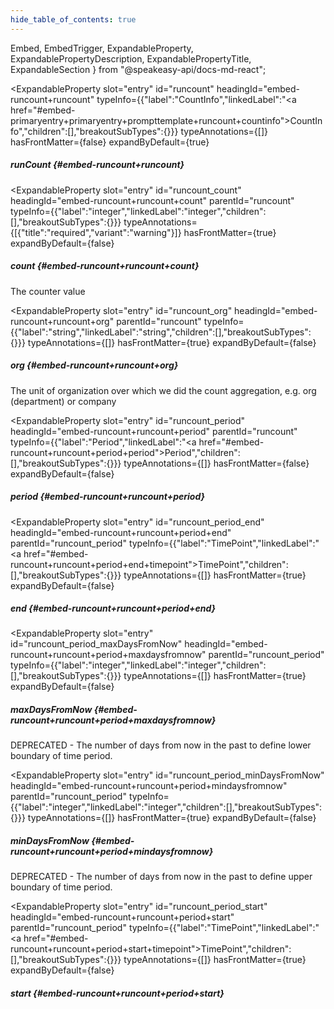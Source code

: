 ```yaml
---
hide_table_of_contents: true
---
```

  Embed,
  EmbedTrigger,
  ExpandableProperty,
  ExpandablePropertyDescription,
  ExpandablePropertyTitle,
  ExpandableSection
} from "@speakeasy-api/docs-md-react";

<ExpandableSection>

<ExpandableProperty
  slot="entry"
  id="runcount"
  headingId="embed-runcount+runcount"
  typeInfo={{"label":"CountInfo","linkedLabel":"<a href=\"#embed-primaryentry+primaryentry+prompttemplate+runcount+countinfo\">CountInfo</a>","children":[],"breakoutSubTypes":{}}}
  typeAnnotations={[]}
  hasFrontMatter={false}
  expandByDefault={true}
>

<ExpandablePropertyTitle slot="title">

##### runCount \{#embed-runcount+runcount\}

</ExpandablePropertyTitle>

</ExpandableProperty>

<ExpandableProperty
  slot="entry"
  id="runcount_count"
  headingId="embed-runcount+runcount+count"
  parentId="runcount"
  typeInfo={{"label":"integer","linkedLabel":"integer","children":[],"breakoutSubTypes":{}}}
  typeAnnotations={[{"title":"required","variant":"warning"}]}
  hasFrontMatter={true}
  expandByDefault={false}
>

<ExpandablePropertyTitle slot="title">

##### count \{#embed-runcount+runcount+count\}

</ExpandablePropertyTitle>

<ExpandablePropertyDescription slot="description">

The counter value

</ExpandablePropertyDescription>

</ExpandableProperty>

<ExpandableProperty
  slot="entry"
  id="runcount_org"
  headingId="embed-runcount+runcount+org"
  parentId="runcount"
  typeInfo={{"label":"string","linkedLabel":"string","children":[],"breakoutSubTypes":{}}}
  typeAnnotations={[]}
  hasFrontMatter={true}
  expandByDefault={false}
>

<ExpandablePropertyTitle slot="title">

##### org \{#embed-runcount+runcount+org\}

</ExpandablePropertyTitle>

<ExpandablePropertyDescription slot="description">

The unit of organization over which we did the count aggregation, e.g. org (department) or company

</ExpandablePropertyDescription>

</ExpandableProperty>

<ExpandableProperty
  slot="entry"
  id="runcount_period"
  headingId="embed-runcount+runcount+period"
  parentId="runcount"
  typeInfo={{"label":"Period","linkedLabel":"<a href=\"#embed-runcount+runcount+period+period\">Period</a>","children":[],"breakoutSubTypes":{}}}
  typeAnnotations={[]}
  hasFrontMatter={false}
  expandByDefault={false}
>

<ExpandablePropertyTitle slot="title">

##### period \{#embed-runcount+runcount+period\}

</ExpandablePropertyTitle>

</ExpandableProperty>

<ExpandableProperty
  slot="entry"
  id="runcount_period_end"
  headingId="embed-runcount+runcount+period+end"
  parentId="runcount_period"
  typeInfo={{"label":"TimePoint","linkedLabel":"<a href=\"#embed-runcount+runcount+period+end+timepoint\">TimePoint</a>","children":[],"breakoutSubTypes":{}}}
  typeAnnotations={[]}
  hasFrontMatter={true}
  expandByDefault={false}
>

<ExpandablePropertyTitle slot="title">

##### end \{#embed-runcount+runcount+period+end\}

</ExpandablePropertyTitle>

<Embed slot="embed">

<EmbedTrigger slot="trigger" embedTitle="end" triggerText="View end details">

<Embedend />

</EmbedTrigger>

</Embed>

</ExpandableProperty>

<ExpandableProperty
  slot="entry"
  id="runcount_period_maxDaysFromNow"
  headingId="embed-runcount+runcount+period+maxdaysfromnow"
  parentId="runcount_period"
  typeInfo={{"label":"integer","linkedLabel":"integer","children":[],"breakoutSubTypes":{}}}
  typeAnnotations={[]}
  hasFrontMatter={true}
  expandByDefault={false}
>

<ExpandablePropertyTitle slot="title">

##### maxDaysFromNow \{#embed-runcount+runcount+period+maxdaysfromnow\}

</ExpandablePropertyTitle>

<ExpandablePropertyDescription slot="description">

DEPRECATED - The number of days from now in the past to define lower boundary of time period.

</ExpandablePropertyDescription>

</ExpandableProperty>

<ExpandableProperty
  slot="entry"
  id="runcount_period_minDaysFromNow"
  headingId="embed-runcount+runcount+period+mindaysfromnow"
  parentId="runcount_period"
  typeInfo={{"label":"integer","linkedLabel":"integer","children":[],"breakoutSubTypes":{}}}
  typeAnnotations={[]}
  hasFrontMatter={true}
  expandByDefault={false}
>

<ExpandablePropertyTitle slot="title">

##### minDaysFromNow \{#embed-runcount+runcount+period+mindaysfromnow\}

</ExpandablePropertyTitle>

<ExpandablePropertyDescription slot="description">

DEPRECATED - The number of days from now in the past to define upper boundary of time period.

</ExpandablePropertyDescription>

</ExpandableProperty>

<ExpandableProperty
  slot="entry"
  id="runcount_period_start"
  headingId="embed-runcount+runcount+period+start"
  parentId="runcount_period"
  typeInfo={{"label":"TimePoint","linkedLabel":"<a href=\"#embed-runcount+runcount+period+start+timepoint\">TimePoint</a>","children":[],"breakoutSubTypes":{}}}
  typeAnnotations={[]}
  hasFrontMatter={true}
  expandByDefault={false}
>

<ExpandablePropertyTitle slot="title">

##### start \{#embed-runcount+runcount+period+start\}

</ExpandablePropertyTitle>

<Embed slot="embed">

<EmbedTrigger slot="trigger" embedTitle="start" triggerText="View start details">

<Embedstart />

</EmbedTrigger>

</Embed>

</ExpandableProperty>

</ExpandableSection>